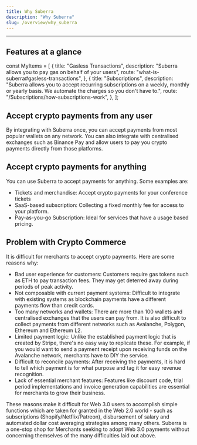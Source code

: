 ```yaml
---
title: Why Suberra
description: "Why Suberra"
slug: /overview/why_suberra
---
```


---

## Features at a glance

const MyItems = [
  {
    title: "Gasless Transactions",
    description: "Suberra allows you to pay gas on behalf of your users",
    route: "what-is-suberra#gasless-transactions",
  },
  {
    title: "Subscriptions",
    description:
      "Suberra allows you to accept recurring subscriptions on a weekly, monthly or yearly basis. We automate the charges so you don't have to.",
    route: "/Subscriptions/how-subscriptions-work",
  },
];

<Cards cards={MyItems} />

## Accept crypto payments from any user

By integrating with Suberra once, you can accept payments from most popular wallets on any network. You can also integrate with centralised exchanges such as Binance Pay and allow users to pay you crypto payments directly from those platforms.

## Accept crypto payments for anything

You can use Suberra to accept payments for anything. Some examples are:

- Tickets and merchandise: Accept crypto payments for your conference tickets
- SaaS-based subscription: Collecting a fixed monthly fee for access to your platform.
- Pay-as-you-go Subscription: Ideal for services that have a usage based pricing.

## Problem with Crypto Commerce

It is difficult for merchants to accept crypto payments. Here are some reasons why:

- Bad user experience for customers: Customers require gas tokens such as ETH to pay transaction fees. They may get deterred away during periods of peak activity.
- Not composable with current payment systems: Difficult to integrate with existing systems as blockchain payments have a different payments flow than credit cards.
- Too many networks and wallets: There are more than 100 wallets and centralised exchanges that the users can pay from. It is also difficult to collect payments from different networks such as Avalanche, Polygon, Ethereum and Ethereum L2.
- Limited payment logic: Unlike the established payment logic that is created by Stripe, there's no easy way to replicate these. For example, if you would want to send a payment receipt upon receiving funds on the Avalanche network, merchants have to DIY the service.
- Difficult to reconcile payments: After receiving the payments, it is hard to tell which payment is for what purpose and tag it for easy revenue recognition.
- Lack of essential merchant features: Features like discount code, trial period implementations and invoice generation capabilities are essential for merchants to grow their business.

These reasons make it difficult for Web 3.0 users to accomplish simple functions which are taken for granted in the Web 2.0 world - such as subscriptions (Shopify/Netflix/Patreon), disbursement of salary and automated dollar cost averaging strategies among many others.
Suberra is a one-stop shop for Merchants seeking to adopt Web 3.0 payments without concerning themselves of the many difficulties laid out above.
